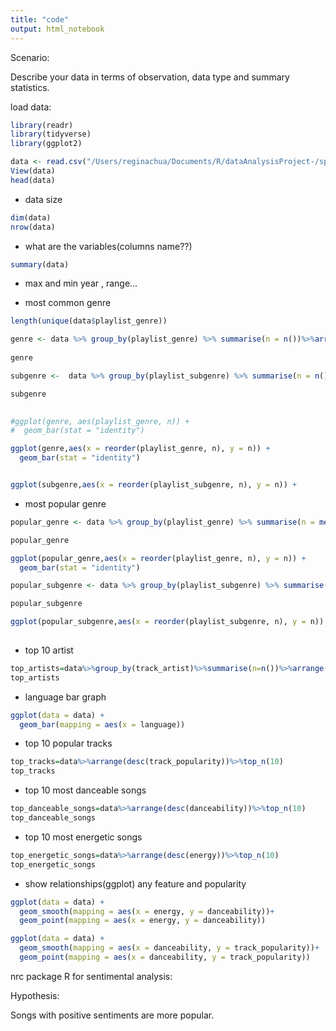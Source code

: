 ```yaml
---
title: "code"
output: html_notebook
---
```


Scenario:

Describe your data in terms of observation, data type and summary statistics.

load data:

```r
library(readr)
library(tidyverse)
library(ggplot2)
```

```r
data <- read.csv("/Users/reginachua/Documents/R/dataAnalysisProject-/spotify_songs.csv")
View(data)
head(data)
```

-   data size

```r
dim(data)
nrow(data)
```

-   what are the variables(columns name??)

```r
summary(data)
```

-   max and min year , range...

-   most common genre

```r
length(unique(data$playlist_genre))

genre <- data %>% group_by(playlist_genre) %>% summarise(n = n())%>%arrange(desc(n))
                                                                            
genre 

subgenre <-  data %>% group_by(playlist_subgenre) %>% summarise(n = n())%>%arrange(desc(n))

subgenre
                                                                            

#ggplot(genre, aes(playlist_genre, n)) +                                    
#  geom_bar(stat = "identity")

ggplot(genre,aes(x = reorder(playlist_genre, n), y = n)) +                                    
  geom_bar(stat = "identity")


ggplot(subgenre,aes(x = reorder(playlist_subgenre, n), y = n)) +                                     geom_bar(stat = "identity")

```

-   most popular genre

```r
popular_genre <- data %>% group_by(playlist_genre) %>% summarise(n = mean(track_popularity))%>%arrange(desc(n))

popular_genre

ggplot(popular_genre,aes(x = reorder(playlist_genre, n), y = n)) +                            
  geom_bar(stat = "identity")

popular_subgenre <- data %>% group_by(playlist_subgenre) %>% summarise(n = mean(track_popularity))%>%arrange(desc(n))

popular_subgenre

ggplot(popular_subgenre,aes(x = reorder(playlist_subgenre, n), y = n)) +                             geom_bar(stat = "identity")
                                                                            
```

-   top 10 artist

```r
top_artists=data%>%group_by(track_artist)%>%summarise(n=n())%>%arrange(desc(n))%>%top_n(10)
top_artists
```

-   language bar graph

```r
ggplot(data = data) + 
  geom_bar(mapping = aes(x = language))
```

-   top 10 popular tracks

```r
top_tracks=data%>%arrange(desc(track_popularity))%>%top_n(10)
top_tracks
```

-   top 10 most danceable songs

```r
top_danceable_songs=data%>%arrange(desc(danceability))%>%top_n(10)
top_danceable_songs
```

-   top 10 most energetic songs

```r
top_energetic_songs=data%>%arrange(desc(energy))%>%top_n(10)
top_energetic_songs
```

-   show relationships(ggplot) any feature and popularity

```r
ggplot(data = data) + 
  geom_smooth(mapping = aes(x = energy, y = danceability))+
  geom_point(mapping = aes(x = energy, y = danceability))
```

```r
ggplot(data = data) + 
  geom_smooth(mapping = aes(x = danceability, y = track_popularity))+
  geom_point(mapping = aes(x = danceability, y = track_popularity))
```

nrc package R for sentimental analysis:

Hypothesis:

Songs with positive sentiments are more popular.
